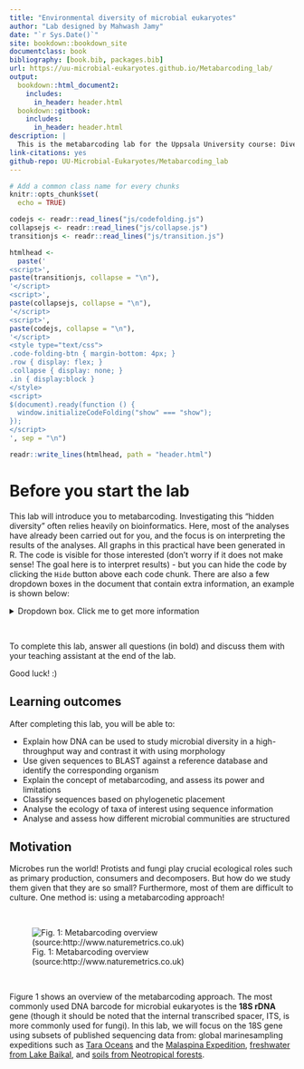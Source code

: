 ```yaml
--- 
title: "Environmental diversity of microbial eukaryotes"
author: "Lab designed by Mahwash Jamy"
date: "`r Sys.Date()`"
site: bookdown::bookdown_site
documentclass: book
bibliography: [book.bib, packages.bib]
url: https://uu-microbial-eukaryotes.github.io/Metabarcoding_lab/
output:
  bookdown::html_document2:
    includes:
      in_header: header.html
  bookdown::gitbook:
    includes:
      in_header: header.html
description: |
  This is the metabarcoding lab for the Uppsala University course: Diversity and Evolution of Microbial Eukaryotes.
link-citations: yes
github-repo: UU-Microbial-Eukaryotes/Metabarcoding_lab
---
```



```r
# Add a common class name for every chunks
knitr::opts_chunk$set(
  echo = TRUE)
```
```r
codejs <- readr::read_lines("js/codefolding.js")
collapsejs <- readr::read_lines("js/collapse.js")
transitionjs <- readr::read_lines("js/transition.js")

htmlhead <- 
  paste('
<script>',
paste(transitionjs, collapse = "\n"),
'</script>
<script>',
paste(collapsejs, collapse = "\n"),
'</script>
<script>',
paste(codejs, collapse = "\n"),
'</script>
<style type="text/css">
.code-folding-btn { margin-bottom: 4px; }
.row { display: flex; }
.collapse { display: none; }
.in { display:block }
</style>
<script>
$(document).ready(function () {
  window.initializeCodeFolding("show" === "show");
});
</script>
', sep = "\n")

readr::write_lines(htmlhead, path = "header.html")
```


# Before you start the lab

This lab will introduce you to metabarcoding. Investigating this "hidden diversity” often relies heavily on bioinformatics. Here, most of the analyses have already been carried out for you, and the focus is on interpreting the results of the analyses. All graphs in this practical have been generated in R. The code is visible for those interested (don't worry if it does not make sense! The goal here is to interpret results) - but you can hide the code by clicking the `Hide` button above each code chunk. There are also a few dropdown boxes in the document that contain extra information, an example is shown below:

<details>
<summary>Dropdown box. Click me to get more information</summary>
<br>
More information
</details>

<br>


To complete this lab, answer all questions (in bold) and discuss them with your teaching assistant at the end of the lab.

Good luck! :)


## Learning outcomes

After completing this lab, you will be able to:  

- Explain how DNA can be used to study microbial diversity in a high-throughput way and contrast it with using morphology  
- Use given sequences to BLAST against a reference database and identify the corresponding organism  
- Explain the concept of metabarcoding, and assess its power and limitations  
- Classify sequences based on phylogenetic placement  
- Analyse the ecology of taxa of interest using sequence information  
- Analyse and assess how different microbial communities are structured  


## Motivation  

Microbes run the world! Protists and fungi play crucial ecological roles such as primary production, consumers and decomposers. But how do we study them given that they are so small? Furthermore, most of them are difficult to culture. One method is: using a metabarcoding approach!

<br>

![Fig. 1: Metabarcoding overview (source:http://www.naturemetrics.co.uk)](images/metabarcoding_workflow.png)  


<br>

Figure 1 shows an overview of the metabarcoding approach. The most commonly used DNA barcode for microbial eukaryotes is the **18S rDNA** gene (though it should be noted that the internal transcribed spacer, ITS, is more commonly used for fungi). In this lab, we will focus on the 18S gene using subsets of published sequencing data from: global marinesampling expeditions such as [Tara Oceans](https://www.science.org/doi/10.1126/science.1261605) and the [Malaspina Expedition](https://www.nature.com/articles/s41396-019-0506-9), [freshwater from Lake Baikal](https://www.mdpi.com/2076-2607/8/4/543), and [soils from Neotropical forests](https://www.nature.com/articles/s41559-017-0091).  
